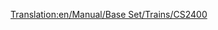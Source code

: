 [[Translation:en/Manual/Base Set/Trains/CS2400]]
{{it/Manuale/Set base/Treni/Motrici|Image=[[File:en/Manual/Base Set/Trains/Cs2400.png]]
|Name=CS2400
|Cost=€ 37.500
|Speed=112 km/h (70 mph)
|Weight=120 t
|Power=2.433 hp (1,790 kW)
|Annual=€ 3.198
|Designed=1965
|Lifespan=20 
|Capacity=N/A
|Description=Questa locomotiva è più veloce, più economica e più potente della [[it/Manuale/Set base/Treni/MJS 1000|MJS 1000]]. È adatta per il trasporto passeggeri o treni merci leggeri.
|Real-life=Nessun particolare prototipo ma la CS2400 è basata su una delle [http://en.wikipedia.org/wiki/Hood_unit "Hood"] diesel. 
}}